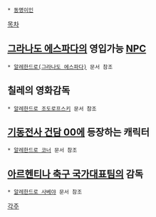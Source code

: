  * [[동명이인]]

[[목차]]
== [[그라나도 에스파다]]의 영입가능 [[NPC]] ==
 * [[알레한드로(그라나도 에스파다)]] 문서 참조

== 칠레의 영화감독 ==
 * [[알레한드로 조도로프스키]] 문서 참조

== [[기동전사 건담 00]]에 등장하는 캐릭터 ==
 * [[알레한드로 코너]] 문서 참조

== [[아르헨티나 축구 국가대표팀]]의 감독 ==
 * [[알레한드로 사베야]] 문서 참조

[[각주]]
